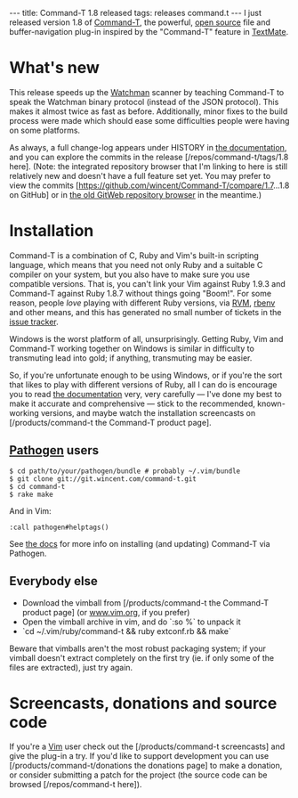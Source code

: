 ---
title: Command-T 1.8 released
tags: releases command.t
---
I just released version 1.8 of [[Command-T]], the powerful, [[open source]] file and buffer-navigation plug-in inspired by the "Command-T" feature in [[TextMate]].

= What's new =

This release speeds up the [https://github.com/facebook/watchman Watchman] scanner by teaching Command-T to speak the Watchman binary protocol (instead of the JSON protocol). This makes it almost twice as fast as before. Additionally, minor fixes to the build process were made which should ease some difficulties people were having on some platforms.

As always, a full change-log appears under HISTORY in [http://git.wincent.com/command-t.git/blob_plain/1.8:/doc/command-t.txt the documentation], and you can explore the commits in the release [/repos/command-t/tags/1.8 here]. (Note: the integrated repository browser that I'm linking to here is still relatively new and doesn't have a full feature set yet. You may prefer to view the commits [https://github.com/wincent/Command-T/compare/1.7...1.8 on GitHub] or in [http://git.wincent.com/command-t.git/shortlog/refs/tags/1.8 the old GitWeb repository browser] in the meantime.)

= Installation =

Command-T is a combination of C, Ruby and Vim's built-in scripting language, which means that you need not only Ruby and a suitable C compiler on your system, but you also have to make sure you use compatible versions. That is, you can't link your Vim against Ruby 1.9.3 and Command-T against Ruby 1.8.7 without things going "Boom!". For some reason, people ''love'' playing with different Ruby versions, via [[RVM]], [[rbenv]] and other means, and this has generated no small number of tickets in the [[issue tracker]].

Windows is the worst platform of all, unsurprisingly. Getting Ruby, Vim and Command-T working together on Windows is similar in difficulty to transmuting lead into gold; if anything, transmuting may be easier.

So, if you're unfortunate enough to be using Windows, or if you're the sort that likes to play with different versions of Ruby, all I can do is encourage you to read [http://git.wincent.com/command-t.git/blob_plain/HEAD:/doc/command-t.txt the documentation] very, very carefully &mdash; I've done my best to make it accurate and comprehensive &mdash; stick to the recommended, known-working versions, and maybe watch the installation screencasts on [/products/command-t the Command-T product page].

== [[Pathogen]] users ==

<pre lang="shell">$ cd path/to/your/pathogen/bundle # probably ~/.vim/bundle
$ git clone git://git.wincent.com/command-t.git
$ cd command-t
$ rake make</pre>

And in Vim:

 :call pathogen#helptags()

See [http://git.wincent.com/command-t.git/blob_plain/HEAD:/doc/command-t.txt the docs] for more info on installing (and updating) Command-T via Pathogen.

== Everybody else ==

* Download the vimball from [/products/command-t the Command-T product page] (or [http://www.vim.org/scripts/script.php?script_id=3025 www.vim.org], if you prefer)
* Open the vimball archive in vim, and do `:so %` to unpack it
* `cd ~/.vim/ruby/command-t && ruby extconf.rb && make`

Beware that vimballs aren't the most robust packaging system; if your vimball doesn't extract completely on the first try (ie. if only some of the files are extracted), just try again.

= Screencasts, donations and source code =

If you're a [[Vim]] user check out the [/products/command-t screencasts] and give the plug-in a try. If you'd like to support development you can use [/products/command-t/donations the donations page] to make a donation, or consider submitting a patch for the project (the source code can be browsed [/repos/command-t here]).
